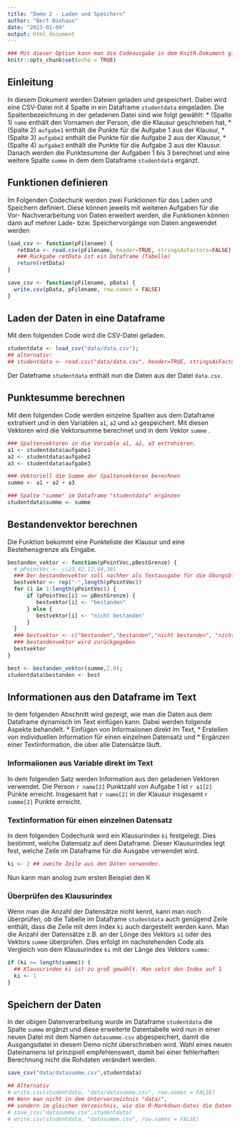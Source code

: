 ```yaml
---
title: "Demo 2 - Laden und Speichern"
author: "Bert Niehaus"
date: "2023-01-09"
output: html_document
---
```


```r
### Mit dieser Option kann man die Codeausgabe in dem KnitR-Dokument global anpassen
knitr::opts_chunk$set(echo = TRUE)
```

## Einleitung

In diesem Dokument werden Dateien geladen und gespeichert. Dabei wird eine CSV-Datei mit 4 Spalte in ein Dataframe `studentdata` eingeladen. Die Spaltenbezeichnung in der geladenen Datei sind wie folgt gewählt:
* (Spalte 1) `name` enthält den Vornamen der Person, die die Klausur geschrieben hat,
* (Spalte 2) `aufgabe1` enthält die Punkte für die Aufgabe 1 aus der Klausur,
* (Spalte 3) `aufgabe2` enthält die Punkte für die Aufgabe 2 aus der Klausur,
* (Spalte 4) `aufgabe3` enthält die Punkte für die Aufgabe 3 aus der Klausur.
Danach werden die Punktesumme der Aufgaben 1 bis 3 berechnet und eine weitere Spalte `summe` in dem dem Dataframe `studentdata` ergänzt.

## Funktionen definieren
Im Folgenden Codechunk werden zwei Funktionen für das Laden und Speichern definiert. Diese können jeweils mit weiteren Aufgaben für die Vor- Nachverarbeitung von Daten erweitert werden, die Funktionen können dann auf mehrer Lade- bzw. Speichervorgänge von Daten angewendet werden 
```r

load_csv <- function(pFilename) {
   retData <- read.csv(pFilename, header=TRUE, stringsAsFactors=FALSE)
   ### Rückgabe retData ist ein Dataframe (Tabelle)
   return(retData)
}

save_csv <- function(pFilename, pData) {
  write.csv(pData, pFilename, row.names = FALSE)
}
```

## Laden der Daten in eine Dataframe
Mit dem folgenden Code wird die CSV-Datei geladen.
```r
studentdata <- load_csv("data/data.csv");
## alternativ:  
## studentdata <- read.csv("data/data.csv", header=TRUE, stringsAsFactors=FALSE)
```
Der Dateframe `studentdata` enthält nun die Daten aus der Datei `data.csv`.

## Punktesumme berechnen
Mit dem folgenden Code werden einzelne Spalten aus dem Dataframe extrahiert und in den Variablen `a1`, `a2` und `a3` gespeichert. Mit diesen Vektoren wird die Vektorsumme berechnet und in dem Vektor `summe` .

```r
### Spaltenvektoren in die Variable a1, a2, a3 extrahieren.
a1 <- studentdata$aufgabe1
a2 <- studentdata$aufgabe2
a3 <- studentdata$aufgabe3

### Vektoriell die Summe der Spaltenvektoren berechnen
summe <- a1 + a2 + a3

### Spalte "summe" im Dataframe "studentdata" ergänzen
studentdata$summe <- summe
```

## Bestandenvektor berechnen

Die Funktion bekommt eine Punkteliste der Klausur und eine  Bestehensgrenze als Eingabe.

```r
bestanden_vektor <- function(pPointVec,pBestGrenze) {
  # pPointVec <- c(23,42,12,44,30)
  ### Der bestandenvektor soll nachher als Textausgabe für die Übungsblätter verwendet werden.
  bestvektor <- rep("-",length(pPointVec))
  for (i in 1:length(pPointVec)) {
      if (pPointVec[i] >= pBestGrenze) {
         bestvektor[i] <- "bestanden"  
      } else {
         bestvektor[i] <- "nicht bestanden"  
      }
  }
  ### bestvektor <- c("bestanden","bestanden","nicht bestanden", "nicht bestanden", "bestanden")
  ### bestandenvektor wird zurückgegeben
  bestvektor 
}

best <- bestanden_vektor(summe,2.0);
studentdata$bestanden <- best 
```


## Informationen aus den Dataframe im Text
In dem folgenden Abschnitt wird gezeigt, wie man die Daten aus dem Dataframe dynamisch im Text einfügen kann. Dabei werden folgende Aspekte behandelt.
* Einfügen von Informaiionen direkt im Text,
* Erstellen von individuellen Information für einen einzelnen Datensatz und 
* Ergänzen einer Textinformation, die über alle Datensätze läuft.

### Informaiionen aus Variable direkt im Text
In dem folgenden Satz werden Information aus den geladenen Vektoren verwendet. 
Die Person `r name[2]`  Punktzahl von Aufgabe 1 ist `r a1[2]` Punkte erreicht. Insgesamt hat `r name[2]`  in der Klausur insgesamt `r summe[2]` Punkte erreicht.

### Textinformation für einen einzelnen Datensatz
In dem folgenden Codechunk wird ein Klausurindex `ki` festgelegt. Dies bestimmt, welche Datensatz auf dem Dataframe. Dieser Klausurindex legt fest, welche Zeile im Dataframe für die Ausgabe verwendet wird.
```r
ki <- 2 ## zweite Zeile aus den Daten verwenden. 
```
Nun kann man anolog zum ersten Beispiel den K

### Überprüfen des Klausurindex 
Wenn man die Anzahl der Datensätze nicht kennt, kann man noch überprüfen, ob die Tabelle im Dataframe `studentdata` auch genügend Zeile enthält, dass die Zeile mit dem Index `ki` auch dargestellt werden kann. Man die Anzahl der Datensätze z.B. an der Lönge des Vektors `a1` oder des Vektors `summe` überprüfen. Dies erfolgt im nachstehenden Code als Vergleich von dem Klausurindex `ki` mit der Länge des Vektors `summe`:
```r
if (ki >= length(summe)) {
  ## Klausurindex ki ist zu groß gewählt. Man setzt den Index auf 1
  ki <- 1
}
```

## Speichern der Daten
In der obigen Datenverarbeitung wurde im Dataframe `studentdata` die Spalte `summe` ergänzt und diese erweiterte Datentabelle wird nun in einer neuen Datei mit dem Namen `datasumme.csv` abgespeichert, damit die Ausgangsdatei in diesem Demo nicht überschrieben wird. 
Wahl eines neuen Dateinamens ist prinzipiell empfehlenswert, damit bei einer fehlerhaften Berechnung nicht die Rohdaten verändert werden.
```r

save_csv("data/datasumme.csv",studentdata)

## Alternativ
# write.csv(studentdata, "data/datasumme.csv", row.names = FALSE)
## Wenn man nicht in dem Unterverzeichnis "data/", 
## sondern im gleichen Verzeichnis, wie die R-Markdown-Datei die Daten speichern möchte
# save_csv("datasumme.csv",studentdata)
# write.csv(studentdata, "datasumme.csv", row.names = FALSE)
```

